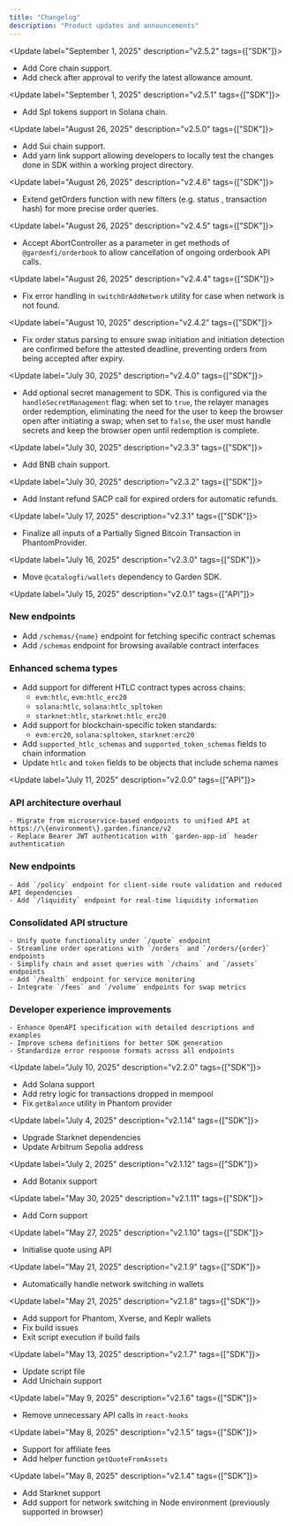 ```yaml
---
title: "Changelog"
description: "Product updates and announcements"
---
```

<Update label="September 1, 2025" description="v2.5.2" tags={["SDK"]}>
  - Add Core chain support.
  - Add check after approval to verify the latest allowance amount.
</Update>

<Update label="September 1, 2025" description="v2.5.1" tags={["SDK"]}>
  - Add Spl tokens support in Solana chain.
</Update>

<Update label="August 26, 2025" description="v2.5.0" tags={["SDK"]}>
  - Add Sui chain support.
  - Add yarn link support allowing developers to locally test the changes done in SDK within a working project directory.
</Update>

<Update label="August 26, 2025" description="v2.4.6" tags={["SDK"]}>
  - Extend getOrders function with new filters (e.g. status , transaction hash) for more precise order queries.
</Update>

<Update label="August 26, 2025" description="v2.4.5" tags={["SDK"]}>
  - Accept AbortController as a parameter in get methods of `@gardenfi/orderbook` to allow cancellation of ongoing orderbook API calls.
</Update>

<Update label="August 26, 2025" description="v2.4.4" tags={["SDK"]}>
  - Fix error handling in `switchOrAddNetwork` utility for case when network is not found.
</Update>

<Update label="August 10, 2025" description="v2.4.2" tags={["SDK"]}>
  - Fix order status parsing to ensure swap initiation and initiation detection are confirmed before the attested deadline, preventing orders from being accepted after expiry.
</Update>

<Update label="July 30, 2025" description="v2.4.0" tags={["SDK"]}>
  - Add optional secret management to SDK. This is configured via the `handleSecretManagement` flag: when set to `true`, the relayer manages order redemption, eliminating the need for the user to keep the browser open after initiating a swap; when set to `false`, the user must handle secrets and keep the browser open until redemption is complete.
</Update>

<Update label="July 30, 2025" description="v2.3.3" tags={["SDK"]}>
  - Add BNB chain support.
</Update>

<Update label="July 30, 2025" description="v2.3.2" tags={["SDK"]}>
  - Add Instant refund SACP call for expired orders for automatic refunds.
</Update>

<Update label="July 17, 2025" description="v2.3.1" tags={["SDK"]}>
  - Finalize all inputs of a Partially Signed Bitcoin Transaction in PhantomProvider.
</Update>

<Update label="July 16, 2025" description="v2.3.0" tags={["SDK"]}>
  - Move `@catalogfi/wallets` dependency to Garden SDK.
</Update>

<Update label="July 15, 2025" description="v2.0.1" tags={["API"]}>
  ### New endpoints
  
  - Add `/schemas/{name}` endpoint for fetching specific contract schemas
  - Add `/schemas` endpoint for browsing available contract interfaces

  ### Enhanced schema types
  
  - Add support for different HTLC contract types across chains:
    - `evm:htlc`, `evm:htlc_erc20`
    - `solana:htlc`, `solana:htlc_spltoken` 
    - `starknet:htlc`, `starknet:htlc_erc20`
  - Add support for blockchain-specific token standards:
    - `evm:erc20`, `solana:spltoken`, `starknet:erc20`
  - Add `supported_htlc_schemas` and `supported_token_schemas` fields to chain information
  - Update `htlc` and `token` fields to be objects that include schema names
</Update>

<Update label="July 11, 2025" description="v2.0.0" tags={["API"]}>
  ### API architecture overhaul
  
    - Migrate from microservice-based endpoints to unified API at https://\{environment\}.garden.finance/v2
    - Replace Bearer JWT authentication with `garden-app-id` header authentication

  ### New endpoints
    
    - Add `/policy` endpoint for client-side route validation and reduced API dependencies
    - Add `/liquidity` endpoint for real-time liquidity information

  ### Consolidated API structure
    
    - Unify quote functionality under `/quote` endpoint
    - Streamline order operations with `/orders` and `/orders/{order}` endpoints
    - Simplify chain and asset queries with `/chains` and `/assets` endpoints
    - Add `/health` endpoint for service monitoring
    - Integrate `/fees` and `/volume` endpoints for swap metrics

  ### Developer experience improvements

    - Enhance OpenAPI specification with detailed descriptions and examples
    - Improve schema definitions for better SDK generation
    - Standardize error response formats across all endpoints
</Update>

<Update label="July 10, 2025" description="v2.2.0" tags={["SDK"]}>
  - Add Solana support
  - Add retry logic for transactions dropped in mempool
  - Fix `getBalance` utility in Phantom provider
</Update>

<Update label="July 4, 2025" description="v2.1.14" tags={["SDK"]}>
  - Upgrade Starknet dependencies
  - Update Arbitrum Sepolia address
</Update>

<Update label="July 2, 2025" description="v2.1.12" tags={["SDK"]}>
  - Add Botanix support
</Update>

<Update label="May 30, 2025" description="v2.1.11" tags={["SDK"]}>
  - Add Corn support
</Update>

<Update label="May 27, 2025" description="v2.1.10" tags={["SDK"]}>
  - Initialise quote using API
</Update>

<Update label="May 21, 2025" description="v2.1.9" tags={["SDK"]}>
  - Automatically handle network switching in wallets
</Update>

<Update label="May 21, 2025" description="v2.1.8" tags={["SDK"]}>
  - Add support for Phantom, Xverse, and Keplr wallets
  - Fix build issues
  - Exit script execution if build fails
</Update>

<Update label="May 13, 2025" description="v2.1.7" tags={["SDK"]}>
  - Update script file
  - Add Unichain support
</Update>

<Update label="May 9, 2025" description="v2.1.6" tags={["SDK"]}>
  - Remove unnecessary API calls in `react-hooks`
</Update>

<Update label="May 8, 2025" description="v2.1.5" tags={["SDK"]}>
 - Support for affiliate fees
 - Add helper function `getQuoteFromAssets`
</Update>

<Update label="May 8, 2025" description="v2.1.4" tags={["SDK"]}>
  - Add Starknet support
  - Add support for network switching in Node environment (previously supported in browser)
</Update>
